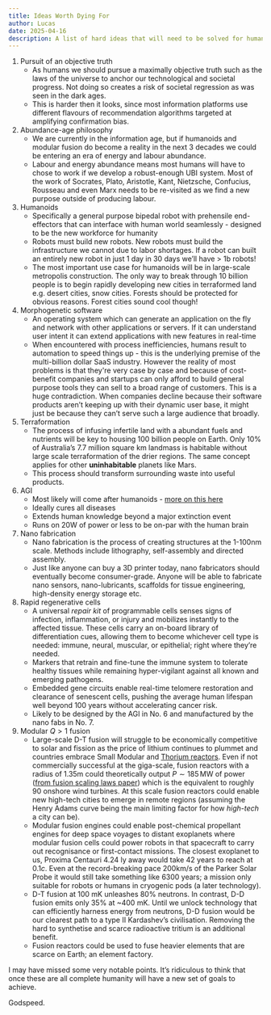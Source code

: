```yaml
---
title: Ideas Worth Dying For
author: Lucas
date: 2025-04-16
description: A list of hard ideas that will need to be solved for humanity to pass through all the great filters - ranked by difficulty. Adding to these as I go.
---
```


1. Pursuit of an objective truth
    - As humans we should pursue a maximally objective truth such as the laws of the universe to anchor our technological and societal progress. Not doing so creates a risk of societal regression as was seen in the dark ages.
    - This is harder then it looks, since most information platforms use different flavours of recommendation algorithms targeted at amplifying confirmation bias.
2. Abundance-age philosophy
    - We are currently in the information age, but if humanoids and modular fusion do become a reality in the next 3 decades we could be entering an era of energy and labour abundance.
    - Labour and energy abundance means most humans will have to chose to work if we develop a robust-enough UBI system. Most of the work of Socrates, Plato, Aristotle, Kant, Nietzsche, Confucius, Rousseau and even Marx needs to be re-visited as we find a new purpose outside of producing labour.
3. Humanoids
    - Specifically a general purpose bipedal robot with prehensile end-effectors that can interface with human world seamlessly - designed to be the new workforce for humanity
    - Robots must build new robots. New robots must build the infrastructure we cannot due to labor shortages. If a robot can built an entirely new robot in just 1 day in 30 days we’ll have > 1b robots!
    - The most important use case for humanoids will be in large-scale metropolis construction. The only way to break through 10 billion people is to begin rapidly developing new cities in terraformed land e.g. desert cities, snow cities. Forests should be protected for obvious reasons. Forest cities sound cool though!
4. Morphogenetic software
    - An operating system which can generate an application on the fly and network with other applications or servers. If it can understand user intent it can extend applications with new features in real-time
    - When encountered with process inefficiencies, humans result to automation to speed things up - this is the underlying premise of the multi-billion dollar SaaS industry. However the reality of most problems is that they're very case by case and because of cost-benefit companies and startups can only afford to build general purpose tools they can sell to a broad range of customers. This is a huge contradiction. When companies decline because their software products aren’t keeping up with their dynamic user base, it might just be because they can’t serve such a large audience that broadly.
5. Terraformation
    - The process of infusing infertile land with a abundant fuels and nutrients will be key to housing 100 billion people on Earth. Only 10% of Australia’s 7.7 million square km landmass is habitable without large scale terraformation of the drier regions. The same concept applies for other **uninhabitable** planets like Mars.
    - This process should transform surrounding waste into useful products.
6. AGI
    - Most likely will come after humanoids - [more on this here](https://maybelucas.com/posts/hippocampus/)
    - Ideally cures all diseases
    - Extends human knowledge beyond a major extinction event
    - Runs on 20W of power or less to be on-par with the human brain
7. Nano fabrication
    - Nano fabrication is the process of creating structures at the 1-100nm scale. Methods include lithography, self-assembly and directed assembly.
    - Just like anyone can buy a 3D printer today, nano fabricators should eventually become consumer-grade. Anyone will be able to fabricate nano sensors, nano-lubricants, scaffolds for tissue engineering, high-density energy storage etc.
8. Rapid regenerative cells
    - A universal *repair kit* of programmable cells senses signs of infection, inflammation, or injury and mobilizes instantly to the affected tissue. These cells carry an on-board library of differentiation cues, allowing them to become whichever cell type is needed: immune, neural, muscular, or epithelial; right where they’re needed.
    - Markers that retrain and fine-tune the immune system to tolerate healthy tissues while remaining hyper-vigilant against all known and emerging pathogens.
    - Embedded gene circuits enable real-time telomere restoration and clearance of senescent cells, pushing the average human lifespan well beyond 100 years without accelerating cancer risk.
    - Likely to be designed by the AGI in No. 6 and manufactured by the nano fabs in No. 7.
9. Modular $Q> 1$ fusion
    - Large-scale D-T fusion will struggle to be economically competitive to solar and fission as the price of lithium continues to plummet and countries embrace Small Modular and [Thorium reactors](https://www.technologyreview.com/2025/05/01/1115957/old-new-nuclear-technology/). Even if not commercially successful at the giga-scale, fusion reactors with a radius of 1.35m could theoretically output $P \sim 185 \,\text{MW}$ of power ([from fusion scaling laws paper](https://royalsocietypublishing.org/doi/10.1098/rsta.2017.0437)) which is the equivalent to roughly 90 onshore wind turbines. At this scale fusion reactors could enable new high-tech cities to emerge in remote regions (assuming the Henry Adams curve being the main limiting factor for how *high-tech* a city can be).
    - Modular fusion engines could enable post-chemical propellant engines for deep space voyages to distant exoplanets where modular fusion cells could power robots in that spacecraft to carry out recognisance or first-contact missions. The closest exoplanet to us, Proxima Centauri 4.24 ly away would take 42 years to reach at $0.1c$. Even at the record-breaking pace 200km/s of the Parker Solar Probe it would still take something like 6300 years; a mission only suitable for robots or humans in cryogenic pods (a later technology).
    - D-T fusion at 100 mK unleashes 80% neutrons. In contrast, D-D fusion emits only 35% at ~400 mK. Until we unlock technology that can efficiently harness energy from neutrons, D-D fusion would be our clearest path to a type II Kardashev’s civilisation. Removing the hard to synthetise and scarce radioactive tritium is an additional benefit.
    - Fusion reactors could be used to fuse heavier elements that are scarce on Earth; an element factory.

I may have missed some very notable points. It’s ridiculous to think that once these are all complete humanity will have a new set of goals to achieve.

Godspeed.